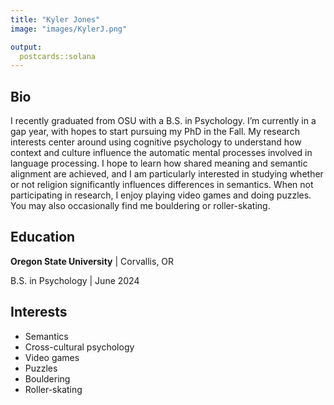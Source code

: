 ```yaml
---
title: "Kyler Jones"
image: "images/KylerJ.png"

output:
  postcards::solana
---
```

 
## Bio

I recently graduated from OSU with a B.S. in Psychology. I'm currently in a gap year, with hopes to start pursuing my PhD in the Fall. My research interests center around using cognitive psychology to understand how context and culture influence the automatic mental processes involved in language processing. I hope to learn how shared meaning and semantic alignment are achieved, and I am particularly interested in studying whether or not religion significantly influences differences in semantics. When not participating in research, I enjoy playing video games and doing puzzles. You may also occasionally find me bouldering or roller-skating.

## Education

**Oregon State University** | Corvallis, OR

B.S. in Psychology | June 2024

## Interests
* Semantics
* Cross-cultural psychology
* Video games
* Puzzles
* Bouldering
* Roller-skating